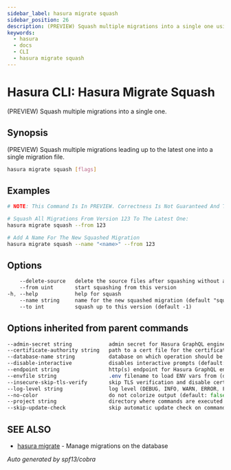 ```yaml
---
sidebar_label: hasura migrate squash
sidebar_position: 26
description: (PREVIEW) Squash multiple migrations into a single one using the Hasura CLI
keywords:
  - hasura
  - docs
  - CLI
  - hasura migrate squash
---
```


# Hasura CLI: Hasura Migrate Squash

(PREVIEW) Squash multiple migrations into a single one.

## Synopsis

(PREVIEW) Squash multiple migrations leading up to the latest one into a single migration file.

```bash
hasura migrate squash [flags]
```

## Examples

```bash
# NOTE: This Command Is In PREVIEW. Correctness Is Not Guaranteed And The Usage May Change

# Squash All Migrations From Version 123 To The Latest One:
hasura migrate squash --from 123

# Add A Name For The New Squashed Migration
hasura migrate squash --name "<name>" --from 123
```

## Options

```sass
    --delete-source   delete the source files after squashing without any confirmation
    --from uint       start squashing from this version
-h, --help            help for squash
    --name string     name for the new squashed migration (default "squashed")
    --to int          squash up to this version (default -1)
```

## Options inherited from parent commands

```sass
--admin-secret string            admin secret for Hasura GraphQL engine (env "HASURA_GRAPHQL_ADMIN_SECRET")
--certificate-authority string   path to a cert file for the certificate authority (env "HASURA_GRAPHQL_CERTIFICATE_AUTHORITY")
--database-name string           database on which operation should be applied
--disable-interactive            disables interactive prompts (default: false) (env "HASURA_GRAPHQL_DISABLE_INTERACTIVE")
--endpoint string                http(s) endpoint for Hasura GraphQL engine (env "HASURA_GRAPHQL_ENDPOINT")
--envfile string                 .env filename to load ENV vars from (default ".env")
--insecure-skip-tls-verify       skip TLS verification and disable cert checking (default: false) (env "HASURA_GRAPHQL_INSECURE_SKIP_TLS_VERIFY")
--log-level string               log level (DEBUG, INFO, WARN, ERROR, FATAL) (default "INFO")
--no-color                       do not colorize output (default: false)
--project string                 directory where commands are executed (default: current dir)
--skip-update-check              skip automatic update check on command execution
```

## SEE ALSO

* [hasura migrate](/hasura-cli/commands/hasura_migrate.mdx)	 - Manage migrations on the database

_Auto generated by spf13/cobra_
